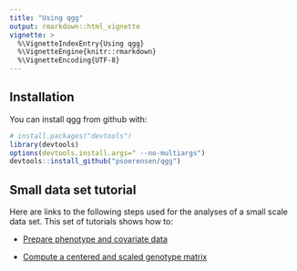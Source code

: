 ```yaml
---
title: "Using qgg"
output: rmarkdown::html_vignette
vignette: >
  %\VignetteIndexEntry{Using qgg}
  %\VignetteEngine{knitr::rmarkdown}
  %\VignetteEncoding{UTF-8}
---
```



## Installation

You can install qgg from github with:

```r
# install.packages("devtools")
library(devtools)
options(devtools.install.args=" --no-multiargs")
devtools::install_github("psoerensen/qgg")
```


## Small data set tutorial

Here are links to the following steps used for the analyses of a small scale data set. This set of tutorials shows how to:  

* [Prepare phenotype and covariate data](http://psoerensen.github.io/qgg/articles/Prepare_Phenotype_Data_Starvation.html)  
  
* [Compute a centered and scaled genotype matrix](http://psoerensen.github.io/qgg/articles/Compute_W.html)  
  

